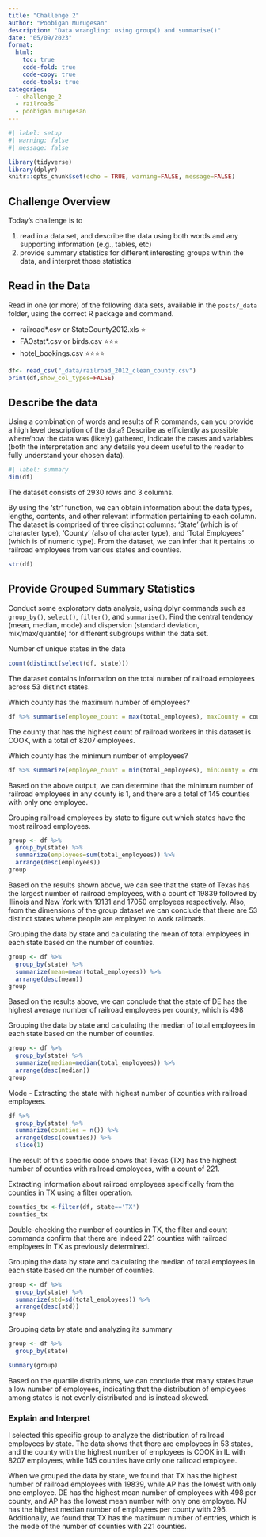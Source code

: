 ```yaml
---
title: "Challenge 2"
author: "Poobigan Murugesan"
description: "Data wrangling: using group() and summarise()"
date: "05/09/2023"
format:
  html:
    toc: true
    code-fold: true
    code-copy: true
    code-tools: true
categories:
  - challenge_2
  - railroads
  - poobigan murugesan
---
```


```r
#| label: setup
#| warning: false
#| message: false

library(tidyverse)
library(dplyr)
knitr::opts_chunk$set(echo = TRUE, warning=FALSE, message=FALSE)
```

## Challenge Overview

Today's challenge is to

1)  read in a data set, and describe the data using both words and any supporting information (e.g., tables, etc)
2)  provide summary statistics for different interesting groups within the data, and interpret those statistics

## Read in the Data

Read in one (or more) of the following data sets, available in the `posts/_data` folder, using the correct R package and command.

-   railroad\*.csv or StateCounty2012.xls ⭐
-   FAOstat\*.csv or birds.csv ⭐⭐⭐
-   hotel_bookings.csv ⭐⭐⭐⭐

```r
df<- read_csv("_data/railroad_2012_clean_county.csv")
print(df,show_col_types=FALSE)
```


## Describe the data

Using a combination of words and results of R commands, can you provide a high level description of the data? Describe as efficiently as possible where/how the data was (likely) gathered, indicate the cases and variables (both the interpretation and any details you deem useful to the reader to fully understand your chosen data).

```r
#| label: summary
dim(df)
```
The dataset consists of 2930 rows and 3 columns.


By using the 'str' function, we can obtain information about the data types, lengths, contents, and other relevant information pertaining to each column. The dataset is comprised of three distinct columns: 'State' (which is of character type), 'County' (also of character type), and 'Total Employees' (which is of numeric type). From the dataset, we can infer that it pertains to railroad employees from various states and counties.
```r
str(df)
```


## Provide Grouped Summary Statistics

Conduct some exploratory data analysis, using dplyr commands such as `group_by()`, `select()`, `filter()`, and `summarise()`. Find the central tendency (mean, median, mode) and dispersion (standard deviation, mix/max/quantile) for different subgroups within the data set.

Number of unique states in the data
```r
count(distinct(select(df, state)))
```
The dataset contains information on the total number of railroad employees across 53 distinct states.

Which county has the maximum number of employees?
```r
df %>% summarise(employee_count = max(total_employees), maxCounty = county[which.max(total_employees)])
```
The county that has the highest count of railroad workers in this dataset is COOK, with a total of 8207 employees.

Which county has the minimum number of employees?
```r
df %>% summarize(employee_count = min(total_employees), minCounty = county[which(total_employees == min(total_employees))])
```
Based on the above output, we can determine that the minimum number of railroad employees in any county is 1, and there are a total of 145 counties with only one employee.

Grouping railroad employees by state to figure out which states have the most railroad employees.
```r
group <- df %>%
  group_by(state) %>%
  summarize(employees=sum(total_employees)) %>%
  arrange(desc(employees))
group
```
Based on the results shown above, we can see that the state of Texas has the largest number of railroad employees, with a count of 19839 followed by Illinois and New York with 19131 and 17050 employees respectively. Also, from the dimensions of the group dataset we can conclude that there are 53 distinct states where people are employed to work railroads.

Grouping the data by state and calculating the mean of total employees in each state based on the number of counties.
```r
group <- df %>%
  group_by(state) %>%
  summarize(mean=mean(total_employees)) %>%
  arrange(desc(mean))
group
```

Based on the results above, we can conclude that the state of DE has the highest average number of railroad employees per county, which is 498


Grouping the data by state and calculating the median of total employees in each state based on the number of counties.
```r
group <- df %>%
  group_by(state) %>%
  summarize(median=median(total_employees)) %>%
  arrange(desc(median))
group
```


Mode - Extracting the state with highest number of counties with railroad employees.
```r
df %>%
  group_by(state) %>%
  summarize(counties = n()) %>%
  arrange(desc(counties)) %>%
  slice(1)
```
The result of this specific code shows that Texas (TX) has the highest number of counties with railroad employees, with a count of 221.


Extracting information about railroad employees specifically from the counties in TX using a filter operation.
```r
counties_tx <-filter(df, state=='TX')
counties_tx
```
Double-checking the number of counties in TX, the filter and count commands confirm that there are indeed 221 counties with railroad employees in TX as previously determined.

Grouping the data by state and calculating the median of total employees in each state based on the number of counties.
```r
group <- df %>%
  group_by(state) %>%
  summarize(std=sd(total_employees)) %>%
  arrange(desc(std))
group
```

Grouping data by state and analyzing its summary
```r
group <- df %>%
  group_by(state)

summary(group)
```
Based on the quartile distributions, we can conclude that many states have a low number of employees, indicating that the distribution of employees among states is not evenly distributed and is instead skewed.


### Explain and Interpret

I selected this specific group to analyze the distribution of railroad employees by state. The data shows that there are employees in 53 states, and the county with the highest number of employees is COOK in IL with 8207 employees, while 145 counties have only one railroad employee.

When we grouped the data by state, we found that TX has the highest number of railroad employees with 19839, while AP has the lowest with only one employee. DE has the highest mean number of employees with 498 per county, and AP has the lowest mean number with only one employee. NJ has the highest median number of employees per county with 296. Additionally, we found that TX has the maximum number of entries, which is the mode of the number of counties with 221 counties.

